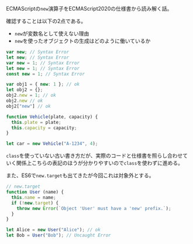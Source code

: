 ECMAScriptの`new`演算子をECMAScript2020の仕様書から読み解く話。

確認することは以下の2点である。

* `new`が変数名として使えない理由
* `new`を使ったオブジェクトの生成はどのように働いているか

```javascript
var new; // Syntax Error
let new; // Syntax Error
var new = 1; // Syntax Error
let new = 1; // Syntax Error
const new = 1; // Syntax Error

var obj1 = { new: 1 }; // ok
let obj2 = {};
obj2.new = 1; // ok
obj2.new // ok
obj2["new"] // ok
```

```javascript
function Vehicle(plate, capacity) {
  this.plate = plate;
  this.capacity = capacity;
}

let car = new Vehicle("A-1234", 4);
```

`class`を使っていない古い書き方だが、実際のコードと仕様書を照らし合わせていく関係上こちらの表記のほうが分かりやすいので`class`を使わずに進める。

また、ES6で`new.target`も出てきたが今回これは対象外とする。

```javascript
// new.target
function User (name) {
  this.name = name;
  if (!new.target) {
    throw new Error(`Object 'User' must have a 'new' prefix.`);
  }
}

let Alice = new User("Alice"); // ok
let Bob = User("Bob"); // Uncaught Error
```

